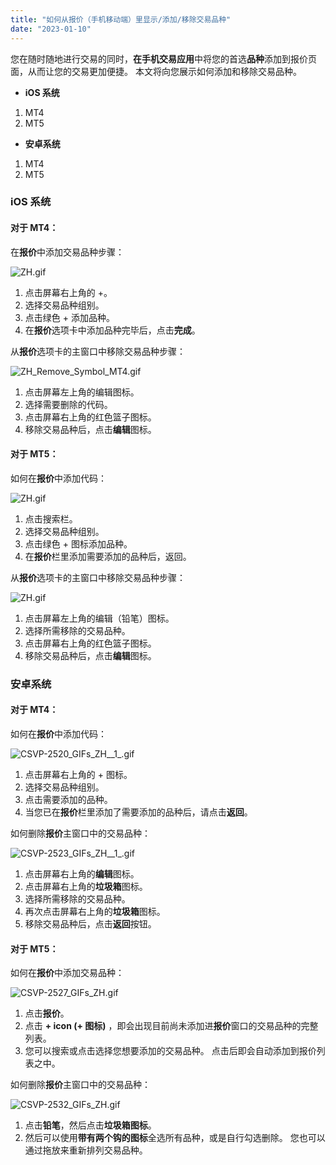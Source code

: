 ```yaml
---
title: "如何从报价（手机移动端）里显示/添加/移除交易品种"
date: "2023-01-10"
---
```


<Ads></Ads> 

您在随时随地进行交易的同时，**在手机交易应用**中将您的首选**品种**添加到报价页面，从而让您的交易更加便捷。 本文将向您展示如何添加和移除交易品种。

- **iOS 系统**

1. MT4
2. MT5

- **安卓系统**

1. MT4
2. MT5

### iOS 系统

#### 对于 MT4：

在**报价**中添加交易品种步骤：

![ZH.gif](https://testingcf.jsdelivr.net/gh/jarlin8/OSS@main/exhelp/ZH.gif)

1. 点击屏幕右上角的 +。
2. 选择交易品种组别。
3. 点击绿色 + 添加品种。
4. 在**报价**选项卡中添加品种完毕后，点击**完成**。

从**报价**选项卡的主窗口中移除交易品种步骤：

![ZH_Remove_Symbol_MT4.gif](https://testingcf.jsdelivr.net/gh/jarlin8/OSS@main/exhelp/ZH_Remove_Symbol_MT4.gif)

1. 点击屏幕左上角的编辑图标。
2. 选择需要删除的代码。
3. 点击屏幕右上角的红色篮子图标。
4. 移除交易品种后，点击**编辑**图标。

#### 对于 MT5：

如何在**报价**中添加代码：

![ZH.gif](https://testingcf.jsdelivr.net/gh/jarlin8/OSS@main/exhelp/ZH.gif)

1. 点击搜索栏。
2. 选择交易品种组别。
3. 点击绿色 + 图标添加品种。
4. 在**报价**栏里添加需要添加的品种后，返回。

从**报价**选项卡的主窗口中移除交易品种步骤：

![ZH.gif](https://testingcf.jsdelivr.net/gh/jarlin8/OSS@main/exhelp/ZH.gif)

1. 点击屏幕左上角的编辑（铅笔）图标。
2. 选择所需移除的交易品种。
3. 点击屏幕右上角的红色篮子图标。
4. 移除交易品种后，点击**编辑**图标。

### 安卓系统

#### 对于 MT4：

如何在**报价**中添加代码：

![CSVP-2520_GIFs_ZH__1_.gif](https://testingcf.jsdelivr.net/gh/jarlin8/OSS@main/exhelp/CSVP-2520_GIFs_ZH__1_.gif)

1. 点击屏幕右上角的 + 图标。
2. 选择交易品种组别。
3. 点击需要添加的品种。
4. 当您已在**报价**栏里添加了需要添加的品种后，请点击**返回**。

如何删除**报价**主窗口中的交易品种：

![CSVP-2523_GIFs_ZH__1_.gif](https://testingcf.jsdelivr.net/gh/jarlin8/OSS@main/exhelp/CSVP-2523_GIFs_ZH__1_.gif)

1. 点击屏幕右上角的**编辑**图标。
2. 点击屏幕右上角的**垃圾箱**图标。
3. 选择所需移除的交易品种。
4. 再次点击屏幕右上角的**垃圾箱**图标。
5. 移除交易品种后，点击**返回**按钮。

#### 对于 MT5：

如何在**报价**中添加交易品种：

![CSVP-2527_GIFs_ZH.gif](https://testingcf.jsdelivr.net/gh/jarlin8/OSS@main/exhelp/CSVP-2527_GIFs_ZH.gif)

1. 点击**报价**。
2. 点击 **+ icon (+ 图标)** ，即会出现目前尚未添加进**报价**窗口的交易品种的完整列表。
3. 您可以搜索或点击选择您想要添加的交易品种。 点击后即会自动添加到报价列表之中。

如何删除**报价**主窗口中的交易品种：

![CSVP-2532_GIFs_ZH.gif](https://testingcf.jsdelivr.net/gh/jarlin8/OSS@main/exhelp/CSVP-2532_GIFs_ZH.gif)

1. 点击**铅笔**，然后点击**垃圾箱图标**。
2. 然后可以使用**带有两个钩的图标**全选所有品种，或是自行勾选删除。 您也可以通过拖放来重新排列交易品种。
